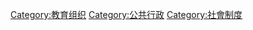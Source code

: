{{Commonscat|Educational institutions}}

[[Category:教育组织|Category:教育组织]]
[[Category:公共行政|Category:公共行政]]
[[Category:社會制度|Category:社會制度]]